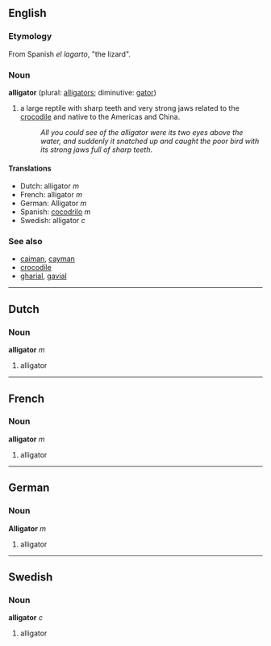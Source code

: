 ==English==
=== Etymology ===
From Spanish ''el lagarto'', "the lizard".

===Noun===
'''alligator''' (plural: [[alligators]]; diminutive: [[gator]])<!-- or would gator be slang or colloquial or... [[User:Hippietrail|Hippietrail]] 11:18, 9 Mar 2004 (UTC) -->

#a large reptile with sharp teeth and very strong jaws related to the [[crocodile]] and native to the Americas and China.
#:''All you could see of the alligator were its two eyes above the water, and suddenly it snatched up and caught the poor bird with its strong jaws full of sharp teeth''.

====Translations====
*Dutch: alligator ''m''
*French: alligator ''m''
*German: Alligator ''m''
*Spanish: [[cocodrilo]] ''m''
*Swedish: alligator ''c''

===See also===
*[[caiman]], [[cayman]]
*[[crocodile]]
*[[gharial]], [[gavial]]

----
==Dutch==
===Noun===
'''alligator''' ''m''

#alligator

----
==French==
===Noun===
'''alligator''' ''m''

#alligator

----
==German==
===Noun===
'''Alligator''' ''m''

#alligator

----
==Swedish==
===Noun===
'''alligator''' ''c''

#alligator